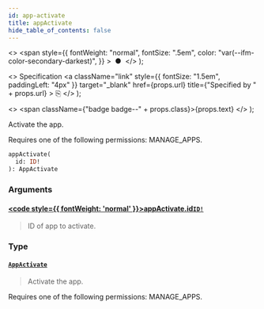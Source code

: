 ```yaml
---
id: app-activate
title: appActivate
hide_table_of_contents: false
---
```


  <>
    <span
      style={{
        fontWeight: "normal",
        fontSize: ".5em",
        color: "var(--ifm-color-secondary-darkest)",
      }}
    >
      &nbsp;●&nbsp;
    </span>
  </>
);

  <>
    Specification
    <a
      className="link"
      style={{ fontSize: "1.5em", paddingLeft: "4px" }}
      target="\_blank"
      href={props.url}
      title={"Specified by " + props.url}
    >
      ⎘
    </a>
  </>
);

  <>
    <span className={"badge badge--" + props.class}>{props.text}</span>
  </>
);

Activate the app.

Requires one of the following permissions: MANAGE_APPS.

```graphql
appActivate(
  id: ID!
): AppActivate
```

### Arguments

#### [<code style={{ fontWeight: 'normal' }}>appActivate.<b>id</b></code>](#)<Bullet />[`ID!`](../../api-reference/miscellaneous/scalars/id) <Badge class="secondary" text="non-null"/> <Badge class="secondary" text="scalar"/> <Badge class="secondary" text="miscellaneous"/>

> ID of app to activate.

### Type

#### [`AppActivate`](../../api-reference/apps/objects/app-activate) <Badge class="secondary" text="object"/> <Badge class="secondary" text="apps"/>

> Activate the app.

Requires one of the following permissions: MANAGE_APPS.

>
